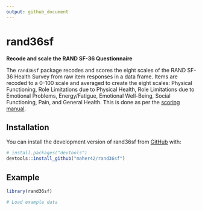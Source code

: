 ```yaml
---
output: github_document
---
```


<!-- README.md is generated from README.Rmd. Please edit that file -->

# rand36sf

**Recode and scale the RAND SF-36 Questionnaire**

The `rand36sf` package recodes and scores the eight scales of the RAND SF-36 Health Survey from raw item responses in a data frame. Items are recoded to a 0-100 scale and averaged to create the eight scales: Physical Functioning, Role Limitations due to Physical Health, Role Limitations due to Emotional Problems, Energy/Fatigue, Emotional Well-Being, Social Functioning, Pain, and General Health. This is done as per the [scoring manual](https://www.rand.org/health/surveys/mos/36-item-short-form/scoring.html).

## Installation

You can install the development version of rand36sf from [GitHub](https://github.com/) with:

``` r
# install.packages("devtools")
devtools::install_github("maher42/rand36sf")
```

## Example

``` r
library(rand36sf)

# Load example data

```
